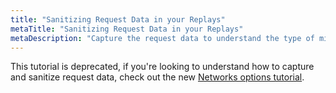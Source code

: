 ```yaml
---
title: "Sanitizing Request Data in your Replays"
metaTitle: "Sanitizing Request Data in your Replays"
metaDescription: "Capture the request data to understand the type of mistakes you're making on the front-end"
---
```

This tutorial is deprecated, if you're looking to understand how to capture and sanitize request data, check out the new [Networks options tutorial](/tutorials/capture-request).
